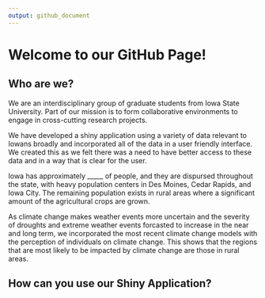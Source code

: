 ```yaml
---
output: github_document
---
```

<!-- README.md is generated from README.Rmd. Please edit that file -->

# Welcome to our GitHub Page!

## Who are we?
We are an interdisciplinary group of graduate students from Iowa State University.
Part of our mission is to form collaborative environments to engage in cross-cutting 
research projects.

We have developed a shiny application using a variety of data relevant to Iowans broadly
and incorporated all of the data in a user friendly interface. We created this as we 
felt there was a need to have better access to these data and in a way that is clear for the user.

Iowa has approximately _____ of people, and they are dispursed throughout the state, with heavy population centers in 
Des Moines, Cedar Rapids, and Iowa City. The remaining population exists in rural areas where a significant amount of the 
agricultural crops are grown. 

As climate change makes weather events more uncertain and the severity of droughts and extreme weather events forcasted to increase
in the near and long term, we incorporated the most recent climate change models with the perception of individuals on 
climate change. This shows that the regions that are most likely to be impacted by climate change are those in rural areas.

## How can you use our Shiny Application?



